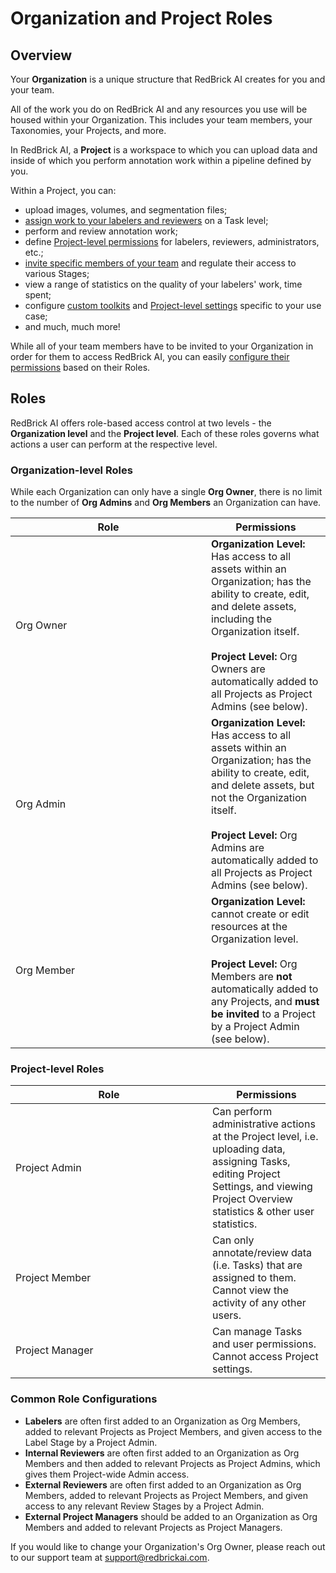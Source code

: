 # Organization and Project Roles

## Overview

Your **Organization** is a unique structure that RedBrick AI creates for you and your team.

All of the work you do on RedBrick AI and any resources you use will be housed within your Organization. This includes your team members, your Taxonomies, your Projects, and more.

In RedBrick AI, a **Project** is a workspace to which you can upload data and inside of which you perform annotation work within a pipeline defined by you.&#x20;

Within a Project, you can:

* upload images, volumes, and segmentation files;
* [assign work to your labelers and reviewers](https://docs.redbrickai.com/projects/task-assignment) on a Task level;
* perform and review annotation work;
* define [Project-level permissions](what-is-an-organization.md#project-level-roles) for labelers, reviewers, administrators, etc.;
* [invite specific members of your team](what-is-an-organization.md#inviting-members) and regulate their access to various Stages;
* view a range of statistics on the quality of your labelers' work, time spent;
* configure [custom toolkits](https://docs.redbrickai.com/annotation/layout-and-multiple-volumes/custom-hanging-protocol) and [Project-level settings](https://docs.redbrickai.com/projects/consensus-inter-annotator-agreement) specific to your use case;
* and much, much more!

While all of your team members have to be invited to your Organization in order for them to access RedBrick AI, you can easily [configure their permissions](what-is-an-organization.md#common-role-configurations) based on their Roles.

## Roles

RedBrick AI offers role-based access control at two levels - the **Organization level** and the **Project level**. Each of these roles governs what actions a user can perform at the respective level.

### Organization-level Roles

While each Organization can only have a single **Org Owner**, there is no limit to the number of **Org Admins** and **Org Members** an Organization can have.

<table data-header-hidden><thead><tr><th width="297">Role</th><th>Permissions</th></tr></thead><tbody><tr><td>Org Owner</td><td><strong>Organization Level:</strong> Has access to all assets within an Organization; has the ability to create, edit, and delete assets, including the Organization itself. <br><br><strong>Project Level:</strong> Org Owners are automatically added to all Projects as Project Admins (see below).</td></tr><tr><td>Org Admin</td><td><strong>Organization Level:</strong> Has access to all assets within an Organization; has the ability to create, edit, and delete assets, but not the Organization itself. <br><br><strong>Project Level:</strong> Org Admins are automatically added to all Projects as Project Admins (see below).</td></tr><tr><td>Org Member</td><td><strong>Organization Level:</strong> cannot create or edit resources at the Organization level. <br><br><strong>Project Level:</strong> Org Members are <strong>not</strong> automatically added to any Projects, and <strong>must be invited</strong> to a Project by a Project Admin (see below).</td></tr></tbody></table>

### Project-level Roles

<table><thead><tr><th width="299">Role</th><th>Permissions</th></tr></thead><tbody><tr><td>Project Admin</td><td>Can perform administrative actions at the Project level, i.e. uploading data, assigning Tasks, editing Project Settings, and viewing Project Overview statistics &#x26; other user statistics.</td></tr><tr><td>Project Member</td><td>Can only annotate/review data (i.e. Tasks) that are assigned to them. Cannot view the activity of any other users. </td></tr><tr><td>Project Manager</td><td>Can manage Tasks and user permissions. Cannot access Project settings. </td></tr></tbody></table>

### Common Role Configurations

* **Labelers** are often first added to an Organization as Org Members, added to relevant Projects as Project Members, and given access to the Label Stage by a Project Admin.
* **Internal Reviewers** are often first added to an Organization as Org Members and then added to relevant Projects as Project Admins, which gives them Project-wide Admin access.
* **External Reviewers** are often first added to an Organization as Org Members, added to relevant Projects as Project Members, and given access to any relevant Review Stages by a Project Admin.
* **External Project Managers** should be added to an Organization as Org Members and added to relevant Projects as Project Managers.

If you would like to change your Organization's Org Owner, please reach out to our support team at support@redbrickai.com.&#x20;

